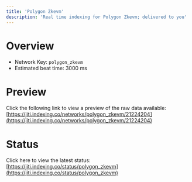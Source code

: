 ```yaml
---
title: 'Polygon Zkevm'
description: 'Real time indexing for Polygon Zkevm; delivered to you'
---
```


# Overview
- Network Key: `polygon_zkevm`
- Estimated beat time: 3000 ms

# Preview
Click the following link to view a preview of the raw data available: [https://jiti.indexing.co/networks/polygon_zkevm/21224204](https://jiti.indexing.co/networks/polygon_zkevm/21224204)

# Status
Click here to view the latest status: [https://jiti.indexing.co/status/polygon_zkevm](https://jiti.indexing.co/status/polygon_zkevm)
